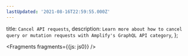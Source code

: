 ```yaml
---
lastUpdated: '2021-08-16T22:59:55.000Z'
---
```

  title: `Cancel API requests`,
  description: `Learn more about how to cancel query or mutation requests with Amplify's GraphQL API category`,
};


<Fragments fragments={{js: js0}} />
